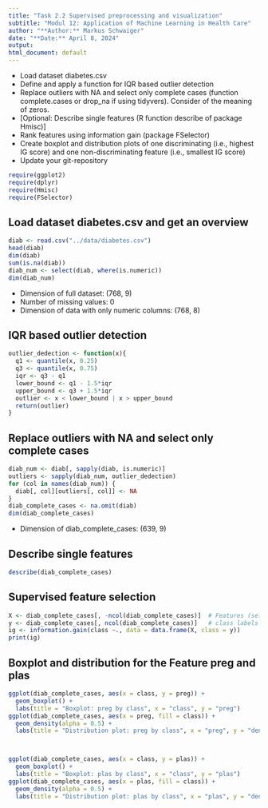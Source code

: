 ```yaml
---
title: "Task 2.2 Supervised preprocessing and visualization"
subtitle: "Modul 12: Application of Machine Learning in Health Care"
author: "**Author:** Markus Schwaiger"
date: "**Date:** April 8, 2024"
output:
html_document: default
---
```

- Load dataset diabetes.csv
- Define and apply a function for IQR based outlier detection
- Replace outliers with NA and select only complete cases (function complete.cases or drop_na if using tidyvers). Consider of the meaning of zeros. 
- [Optional: Describe single features (R function describe of package Hmisc)]
- Rank features using information gain (package FSelector)
- Create boxplot and distribution plots of one discriminating (i.e., highest IG score) and one non-discriminating feature (i.e., smallest IG score)
- Update your git-repository
```r
require(ggplot2)
require(dplyr)
require(Hmisc)
require(FSelector)
```

## Load dataset diabetes.csv and get an overview
```r
diab <- read.csv("../data/diabetes.csv")
head(diab)
dim(diab)
sum(is.na(diab))
diab_num <- select(diab, where(is.numeric))
dim(diab_num)
```

- Dimension of full dataset: (768, 9)
- Number of missing values: 0
- Dimension of data with only numeric columns: (768, 8)

## IQR based outlier detection
```r
outlier_dedection <- function(x){
  q1 <- quantile(x, 0.25)
  q3 <- quantile(x, 0.75)
  iqr <- q3 - q1
  lower_bound <- q1 - 1.5*iqr
  upper_bound <- q3 + 1.5*iqr
  outlier <- x < lower_bound | x > upper_bound
  return(outlier)
}
```

## Replace outliers with NA and select only complete cases
```r
diab_num <- diab[, sapply(diab, is.numeric)]
outliers <- sapply(diab_num, outlier_dedection)
for (col in names(diab_num)) {
  diab[, col][outliers[, col]] <- NA
}
diab_complete_cases <- na.omit(diab)
dim(diab_complete_cases)
```
- Dimension of diab_complete_cases: (639, 9)


## Describe single features
```r
describe(diab_complete_cases)
```

## Supervised feature selection
```r
X <- diab_complete_cases[, -ncol(diab_complete_cases)]  # Features (select all rows and last column not)
y <- diab_complete_cases[, ncol(diab_complete_cases)]   # class labels (all rows and only last column)
ig <- information.gain(class ~., data = data.frame(X, class = y))
print(ig)

```

## Boxplot and distribution for the Feature preg and plas

```r
ggplot(diab_complete_cases, aes(x = class, y = preg)) +
  geom_boxplot() +
  labs(title = "Boxplot: preg by class", x = "class", y = "preg")
ggplot(diab_complete_cases, aes(x = preg, fill = class)) +
  geom_density(alpha = 0.5) +
  labs(title = "Distribution plot: preg by class", x = "preg", y = "density")



ggplot(diab_complete_cases, aes(x = class, y = plas)) +
  geom_boxplot() +
  labs(title = "Boxplot: plas by class", x = "class", y = "plas")
ggplot(diab_complete_cases, aes(x = plas, fill = class)) +
  geom_density(alpha = 0.5) +
  labs(title = "Distribution plot: plas by class", x = "plas", y = "density")

```

